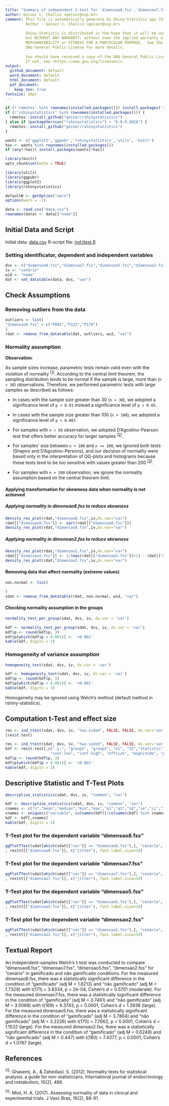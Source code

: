 ```yaml
---
title: "Summary of independent t-test for `dimensao8.fss`,`dimensao7.fss`,`dimensao5.fss`,`dimensao2.fss` with `cenário`"
author: Geiser C. Challco <geiser@usp.br>
comment: This file is automatically generate by Shiny-Statistic app (https://statistic.geiser.tech/)
         Author - Geiser C. Challco <geiser@usp.br>
         
         Shiny-Statistic is distributed in the hope that it will be useful,
         but WITHOUT ANY WARRANTY; without even the implied warranty of
         MERCHANTABILITY or FITNESS FOR A PARTICULAR PURPOSE.  See the
         GNU General Public License for more details.
         
         You should have received a copy of the GNU General Public License.
         If not, see <https://www.gnu.org/licenses/>.
output:
  github_document: default
  word_document: default
  html_document: default
  pdf_document:
    keep_tex: true
fontsize: 10pt
---
```


```r
if (!'remotes' %in% rownames(installed.packages())) install.packages('remotes')
if (!"rshinystatistics" %in% rownames(installed.packages())) {
  remotes::install_github("geiser/rshinystatistics")
} else if (packageVersion("rshinystatistics") < "0.0.0.9028") {
  remotes::install_github("geiser/rshinystatistics")
}

wants <- c('ggplot2','ggpubr','rshinystatistics','utils', 'knitr')
has <- wants %in% rownames(installed.packages())
if (any(!has)) install.packages(wants[!has])

library(knitr)
opts_chunk$set(echo = TRUE)

library(utils)
library(ggpubr)
library(ggplot2)
library(rshinystatistics)

defaultW <- getOption("warn")
options(warn = -1)

data <- read.csv("data.csv")
rownames(data) <- data[["nome"]]
```

## Initial Data and Script

Initial data: [data.csv](data.csv)
R-script file: [ind.ttest.R](ind.ttest.R)

### Setting identificator, dependent and independent variables

```r
dvs <- c("dimensao8.fss","dimensao7.fss","dimensao5.fss","dimensao2.fss")
iv <- "cenário"
wid <- "nome"
dat <- set_datatable(data, dvs, "var")
```

## Check Assumptions

### Removing outliers from the data

```r
outliers <- list(
"dimensao8.fss" = c("P091","P122","P179")
)
rdat <- remove_from_datatable(dat, outliers, wid, "var")
```

### Normality assumption

**Observation**:

As sample sizes increase, parametric tests remain valid even with the violation of normality <sup>[[1](#references)]</sup>.
According to the central limit theorem, the sampling distribution tends to be normal if the sample is large, more than (`n > 30`) observations. Therefore, we performed parametric tests with large samples as described as follows: 

- In cases with the sample size greater than 30 (`n > 30`), we adopted a significance level of `p < 0.01` instead a significance level of `p < 0.05`.

- In cases with the sample size greater than 100 (`n > 100`), we adopted a significance level of `p < 0.001`

- For samples with `n > 50` observation, we adopted D'Agostino-Pearson test that offers better accuracy for larger samples <sup>[[2](#references)]</sup>.

- For samples' size between `n > 100` and `n <= 200`, we ignored both tests (Shapiro and D'Agostino-Persons), and our decision of normality were based only in the interpretation of QQ-plots and histograms because these tests tend to be too sensitive with values greater than 200 <sup>[[3](#references)]</sup>.

- For samples with `n > 200` observation, we ignore the normality assumption based on the central theorem limit.

#### Applying transformation for skewness data when normality is not achieved


##### Applying normality in dimensao8.fss to reduce skewness

```r
density_res_plot(rdat,"dimensao8.fss",iv,dv.var="var")
rdat[["dimensao8.fss"]] <- sqrt(rdat[["dimensao8.fss"]])
density_res_plot(rdat,"dimensao8.fss",iv,dv.var="var")
```





##### Applying normality in dimensao2.fss to reduce skewness

```r
density_res_plot(rdat,"dimensao2.fss",iv,dv.var="var")
rdat[["dimensao2.fss"]] <- 1/(max(rdat[["dimensao2.fss"]]+1) - rdat[["dimensao2.fss"]])
density_res_plot(rdat,"dimensao2.fss",iv,dv.var="var")
```




#### Removing data that affect normality (extreme values)

```r
non.normal <- list(

)
sdat <- remove_from_datatable(rdat, non.normal, wid, "var")
```



#### Checking normality assumption in the groups

```r
normality_test_per_group(sdat, dvs, iv, dv.var = 'var')
```

```r
kdf <- normality_test_per_group(sdat, dvs, iv, dv.var = 'var')
kdf$p <- round(kdf$p, 3)
kdf$p[which(kdf$p < 0.001)] <- '<0.001'
kable(kdf, digits = 3)
```

### Homogeneity of variance assumption

```r
homogeneity_test(sdat, dvs, iv, dv.var = 'var')
```

```r
kdf <- homogeneity_test(sdat, dvs, iv, dv.var = 'var')
kdf$p <- round(kdf$p, 3)
kdf$p[which(kdf$p < 0.001)] <- '<0.001'
kable(kdf, digits = 3)
```

Homogeneity may be ignored using Welch's method (default method in rshiny-statistics).


## Computation t-Test and effect size

```r
res <- ind_ttest(sdat, dvs, iv, "two.sided", FALSE, FALSE, dv.var='var', as.list=T)
(res$t.test)
```

```r
res <- ind_ttest(sdat, dvs, iv, "two.sided", FALSE, FALSE, dv.var='var', as.list=T)
kdf <- res$t.test[,c(".y.", "group1", "group2", "n1", "n2","statistic", "df", "p", "estimate",
                    "conf.low", "conf.high", "effsize", "magnitude", "p.signif")]
kdf$p <- round(kdf$p, 3)
kdf$p[which(kdf$p < 0.001)] <- '<0.001'
kable(kdf, digits = 3)
```

## Descriptive Statistic and T-Test Plots 

```r
descriptive_statistics(sdat, dvs, iv, "common", "var")
```

```r
kdf <- descriptive_statistics(sdat, dvs, iv, "common", "var")
cnames <- c("n","mean","median","min","max","q1","q3","sd","se","ci","iqr","mad")
cnames <- unique(c("variable", colnames(kdf)[!colnames(kdf) %in% cnames], "n", "mean", "median","sd","se","ci"))
kdf <- kdf[,cnames]
kable(kdf, digits = 3)
```


### T-Test plot for the dependent variable "dimensao8.fss"
```r
ggPlotTTest(sdat[which(sdat[["var"]] == "dimensao8.fss"),], "cenário", "dimensao8.fss"
, res$tt[["dimensao8.fss"]], c("jitter"), font.label.size=10)
```



### T-Test plot for the dependent variable "dimensao7.fss"
```r
ggPlotTTest(sdat[which(sdat[["var"]] == "dimensao7.fss"),], "cenário", "dimensao7.fss"
, res$tt[["dimensao7.fss"]], c("jitter"), font.label.size=10)
```



### T-Test plot for the dependent variable "dimensao5.fss"
```r
ggPlotTTest(sdat[which(sdat[["var"]] == "dimensao5.fss"),], "cenário", "dimensao5.fss"
, res$tt[["dimensao5.fss"]], c("jitter"), font.label.size=10)
```



### T-Test plot for the dependent variable "dimensao2.fss"
```r
ggPlotTTest(sdat[which(sdat[["var"]] == "dimensao2.fss"),], "cenário", "dimensao2.fss"
, res$tt[["dimensao2.fss"]], c("jitter"), font.label.size=10)
```




## Textual Report

An independent-samples Welch's t-test was conducted to compare "dimensao8.fss", "dimensao7.fss", "dimensao5.fss", "dimensao2.fss" for "cenário" in gamificado and não gamificado conditions. For the measured dimensao8.fss, there was a statistically significant difference in the condition of "gamificado" (adj M = 1.8213) and "não gamificado" (adj M = 1.7329) with t(171) = 3.8334, p = 2e-04, Cohen's d = 0.5701 (moderate).
For the measured dimensao7.fss, there was a statistically significant difference in the condition of "gamificado" (adj M = 3.7461) and "não gamificado" (adj M = 3.0068) with t(169) = 9.3743, p < 0.0001, Cohen's d = 1.3938 (large).
For the measured dimensao5.fss, there was a statistically significant difference in the condition of "gamificado" (adj M = 3.7864) and "não gamificado" (adj M = 3.2226) with t(170) = 7.7662, p < 0.0001, Cohen's d = 1.1532 (large).
For the measured dimensao2.fss, there was a statistically significant difference in the condition of "gamificado" (adj M = 0.6249) and "não gamificado" (adj M = 0.447) with t(180) = 7.4377, p < 0.0001, Cohen's d = 1.0767 (large).



## References

<sup>[1]</sup>: Ghasemi, A., & Zahediasl, S. (2012). Normality tests for statistical analysis: a guide for non-statisticians. International journal of endocrinology and metabolism, 10(2), 486.

<sup>[1]</sup>: Miot, H. A. (2017). Assessing normality of data in clinical and experimental trials. J Vasc Bras, 16(2), 88-91.